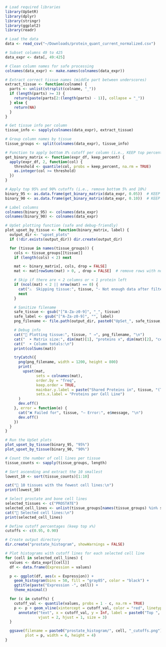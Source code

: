 
```r
# Load required libraries
library(UpSetR)
library(dplyr)
library(stringr)
library(ggplot2)
library(readr)

# Load the data
data <- read_csv("~/Downloads/protein_quant_current_normalized.csv")

# Subset columns 49 to 425
data_expr <- data[, 49:425]

# Clean column names for safe processing
colnames(data_expr) <- make.names(colnames(data_expr))

# Extract correct tissue names (middle part between underscores)
extract_tissue <- function(colname) {
  parts <- unlist(strsplit(colname, "_"))
  if (length(parts) >= 3) {
    return(paste(parts[2:(length(parts) - 1)], collapse = "_"))
  } else {
    return(NA)
  }
}

# Get tissue info per column
tissue_info <- sapply(colnames(data_expr), extract_tissue)

# Group column names by tissue
tissue_groups <- split(colnames(data_expr), tissue_info)

# Function to apply bottom X% cutoff per column (i.e., KEEP top percent)
get_binary_matrix <- function(expr_df, keep_percent) {
  apply(expr_df, 2, function(col) {
    threshold <- quantile(col, probs = keep_percent, na.rm = TRUE)
    as.integer(col >= threshold)
  })
}

# Apply top 95% and 90% cutoffs (i.e., remove bottom 5% and 10%)
binary_95 <- as.data.frame(get_binary_matrix(data_expr, 0.05))  # KEEP top 95%
binary_90 <- as.data.frame(get_binary_matrix(data_expr, 0.10))  # KEEP top 90%

# Label columns
colnames(binary_95) <- colnames(data_expr)
colnames(binary_90) <- colnames(data_expr)

# UpSet plotting function (safe and debug-friendly)
plot_upset_by_tissue <- function(binary_matrix, label) {
  output_dir <- "upset_plots"
  if (!dir.exists(output_dir)) dir.create(output_dir)

  for (tissue in names(tissue_groups)) {
    cols <- tissue_groups[[tissue]]
    if (length(cols) < 2) next

    mat <- binary_matrix[, cols, drop = FALSE]
    mat <- mat[rowSums(mat) > 0, , drop = FALSE]  # remove rows with no expression

    # Skip if there are < 2 columns or < 1 protein left
    if (ncol(mat) < 2 || nrow(mat) == 0) {
      cat("⚠️  Skipping tissue:", tissue, "- Not enough data after filtering\n")
      next
    }

    # Sanitize filename
    safe_tissue <- gsub("[^A-Za-z0-9]", "_", tissue)
    safe_label <- gsub("[^A-Za-z0-9]", "", label)
    png_filename <- file.path(output_dir, paste0("UpSet_", safe_tissue, "_", safe_label, ".png"))

    # Debug info
    cat("🧪 Plotting tissue:", tissue, " →", png_filename, "\n")
    cat("  ➤ Matrix size:", dim(mat)[1], "proteins x", dim(mat)[2], "cell lines\n")
    cat("  ➤ Column totals:\n")
    print(colSums(mat))

    tryCatch({
      png(png_filename, width = 1200, height = 800)
      print(
        upset(mat,
              sets = colnames(mat),
              order.by = "freq",
              keep.order = TRUE,
              mainbar.y.label = paste("Shared Proteins in", tissue, "(Top", label, ")"),
              sets.x.label = "Proteins per Cell Line")
      )
      dev.off()
    }, error = function(e) {
      cat("❌ Failed for", tissue, "– Error:", e$message, "\n")
      dev.off()
    })
  }
}

# Run the UpSet plots
plot_upset_by_tissue(binary_95, "95%")
plot_upset_by_tissue(binary_90, "90%")

```

```r
# Count the number of cell lines per tissue
tissue_counts <- sapply(tissue_groups, length)

# Sort ascending and extract the 10 smallest
lowest_10 <- sort(tissue_counts)[1:10]

cat("🔽 10 tissues with the fewest cell lines:\n")
print(lowest_10)

```

```r
# Select prostate and bone cell lines
selected_tissues <- c("PROSTATE")
selected_cell_lines <- unlist(tissue_groups[names(tissue_groups) %in% selected_tissues])
cat("🧬 Selected cell lines:\n")
print(selected_cell_lines)

# Define cutoff percentages (keep top x%)
cutoffs <- c(0.95, 0.90)

# Create output directory
dir.create("prostate_histogram", showWarnings = FALSE)

# Plot histograms with cutoff lines for each selected cell line
for (cell in selected_cell_lines) {
  values <- data_expr[[cell]]
  df <- data.frame(Expression = values)

  p <- ggplot(df, aes(x = Expression)) +
    geom_histogram(bins = 50, fill = "gray85", color = "black") +
    ggtitle(paste("Expression -", cell)) +
    theme_minimal()

  for (c in cutoffs) {
    cutoff_val <- quantile(values, probs = 1 - c, na.rm = TRUE)
    p <- p + geom_vline(xintercept = cutoff_val, color = "red", linetype = "dashed", alpha = 0.5) +
      annotate("text", x = cutoff_val, y = Inf, label = paste0("Top ", c * 100, "%"),
               vjust = 2, hjust = 1, size = 3)
  }

  ggsave(filename = paste0("prostate_histogram/", cell, "_cutoffs.png"),
         plot = p, width = 6, height = 4)
}
```


